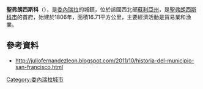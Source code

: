 '''聖弗朗西斯科'''（{{lang-es|San Francisco}}），是[[委內瑞拉|委內瑞拉]]的城鎮，位於該國西北部[[蘇利亞州|蘇利亞州]]，是[[聖弗朗西斯科市_(蘇利亞州)|聖弗朗西斯科市]]的首府，始建於1806年，面積16.71平方公里，主要經濟活動是貿易業和漁業。

==參考資料==
*http://juliofernandezleon.blogspot.com/2011/10/historia-del-municipio-san-francisco.html {{Wayback|url=http://juliofernandezleon.blogspot.com/2011/10/historia-del-municipio-san-francisco.html |date=20200219182129 }}

{{Venezuela-geo-stub}}
[[Category:委內瑞拉城市|Category:委內瑞拉城市]]
